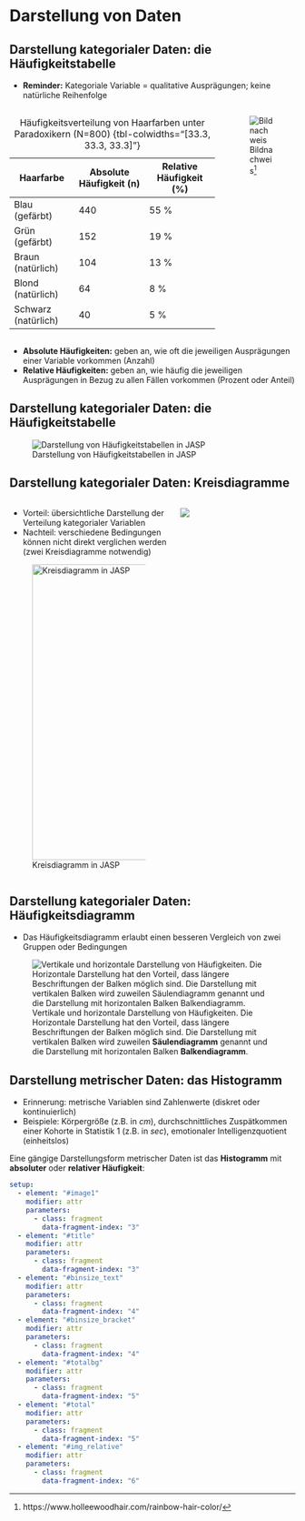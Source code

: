 # Darstellung von Daten

<!----------------->
<!--- New slide --->
<!----------------->
<!-- ::: {.content-hidden when-format="pdf"}
## Der Forschungsprozess {.hcenter-slide}


```yaml { .animate src="images/scientific_process.svg"}
setup:
    - element: "#data"
      modifier: function() { this.node.style.fill = 'green'; }
    - element: "#databg"
      modifier: function() { this.node.style.fill = '#d8ffe2';}
```
::: -->




<!----------------->
<!--- New slide --->
<!----------------->
## Darstellung kategorialer Daten: die Häufigkeitstabelle

- **Reminder:** Kategoriale Variable = qualitative Ausprägungen; keine natürliche Reihenfolge

:::{.fragment}
:::: {.columns}
::: {.column width="75%"}

<!---  Table --->
| Haarfarbe | Absolute Häufigkeit (n) | Relative Häufigkeit (%) |
|-|-|-|
| Blau (gefärbt) | 440 | 55 % |
| Grün (gefärbt) | 152 | 19 % |
| Braun (natürlich) | 104 | 13 % |
| Blond (natürlich) | 64 | 8 % |
| Schwarz (natürlich) | 40 | 5 % |

: Häufigkeitsverteilung von Haarfarben unter Paradoxikern (N=800) {tbl-colwidths="[33.3, 33.3, 33.3]"}
:::


<!-- Begin second column -->
::: {.column width="25%"}

![Bildnachweis^[https://www.holleewoodhair.com/rainbow-hair-color/]](images/rainbow_hair.png)

:::
::::
:::


- [**Absolute Häufigkeiten:**]{color="navy"} geben an, wie oft die jeweiligen Ausprägungen einer Variable vorkommen (Anzahl)
- [**Relative Häufigkeiten:**]{color="navy"} geben an, wie häufig die jeweiligen Ausprägungen in Bezug zu allen Fällen vorkommen (Prozent oder Anteil)




<!----------------->
<!--- New slide --->
<!----------------->
## Darstellung kategorialer Daten: die Häufigkeitstabelle

![Darstellung von Häufigkeitstabellen in JASP](images/frequency_table_jasp.png)


<!----------------->
<!--- New slide --->
<!----------------->
## Darstellung kategorialer Daten: Kreisdiagramme

:::: {.columns}
::: {.column width="58%"}

- Vorteil: übersichtliche Darstellung der Verteilung kategorialer Variablen
- Nachteil: verschiedene Bedingungen können nicht direkt verglichen werden (zwei Kreisdiagramme notwendig)

<div class="vspace-medium"></div>

:::{.fragment}
![Kreisdiagramm in JASP](images/kreisdiagramm_jasp.png){width=520}
:::

:::


<!-- Begin second column -->
::: {.column width="42%"}

:::{.fragment}
![](images/haircolor.png)
:::

:::
::::


<!----------------->
<!--- New slide --->
<!----------------->
## Darstellung kategorialer Daten: Häufigkeitsdiagramm

- Das Häufigkeitsdiagramm erlaubt einen besseren Vergleich von zwei Gruppen oder Bedingungen

<!-- ```{python}
#| label: fig-bargraph-example
#| fig-cap: "Verteilung der Haarfarbe bei Paradoxikern und Kontrollen in Form eines Häufigkeitsdiagramms. Die Form der Darstellung wird auch als Balken- oder Säulendiagramm bezeichnet."

import numpy as np
import matplotlib.pyplot as plt
import pandas as pd

np.random.seed(3)
root = '/home/matteo/OneDrive/lehre/Statistik/stats1_lecture/book/'

fontsize = 14
order = ['Schwarz', 'Blond', 'Braun', 'Gruen', 'Blau']

df = pd.read_csv('data/haircolor_raw.csv')

plt.figure(figsize=(12, 4.5))

plt.subplot(121)
count0 = df[df.group == 0].groupby('haircolor').id.count().reindex(order)
count1 = df[df.group == 1].groupby('haircolor').id.count().reindex(order)
plt.bar(np.arange(0, 12.5, 2.5), count0.values, label='Paradoxia')
plt.bar(np.arange(1, 13.5, 2.5), count1.values, label='Kontroll')
plt.xticks(np.arange(0.5, 12.5, 2.5), count0.index, fontsize=fontsize)
plt.yticks(fontsize=fontsize)
plt.ylabel('Anzahl', fontsize=fontsize)
plt.title('Vertikale Darstellung', fontsize=fontsize, fontweight='bold')
plt.legend(fontsize=fontsize)

plt.subplot(122)
count0 = df[df.group == 0].groupby('haircolor').id.count().reindex(order)
count1 = df[df.group == 1].groupby('haircolor').id.count().reindex(order)
plt.barh(np.arange(0, 12.5, 2.5), count0.values, label='Paradoxia')
plt.barh(np.arange(1, 13.5, 2.5), count1.values, label='Kontroll')
plt.xticks(fontsize=fontsize)
plt.yticks(np.arange(0.5, 12.5, 2.5), ['Lange Variante von '+ label if label == 'Schwarz' else label for label in count0.index], fontsize=fontsize)
plt.xlabel('Anzahl', fontsize=fontsize)
plt.title('Horizontale Darstellung', fontsize=fontsize, fontweight='bold')
plt.legend(fontsize=fontsize)

plt.tight_layout()
plt.savefig(os.path.join(root, 'images', 'histogram_categorical.png'), bbox_inches="tight")
``` -->

<div class="vspace-medium"></div>

:::{.fragment}
![Vertikale und horizontale Darstellung von Häufigkeiten. Die Horizontale Darstellung hat den Vorteil, dass längere Beschriftungen der Balken möglich sind. Die Darstellung mit vertikalen Balken wird zuweilen **Säulendiagramm** genannt und die Darstellung mit horizontalen Balken **Balkendiagramm**.](images/histogram_categorical.png)
:::

<!----------------->
<!--- New slide --->
<!----------------->
## Darstellung metrischer Daten: das Histogramm

- Erinnerung: metrische Variablen sind Zahlenwerte (diskret oder kontinuierlich)
- Beispiele: Körpergröße (z.B. in *cm*), durchschnittliches Zuspätkommen einer Kohorte in Statistik 1 (z.B. in *sec*), emotionaler Intelligenzquotient (einheitslos)

::: {.fragment}
Eine gängige Darstellungsform metrischer Daten ist das [**Histogramm**]{color="navy"} mit **absoluter** oder **relativer Häufigkeit**:
:::

```yaml { .animate src="images/histogram_example.svg"}
setup:
  - element: "#image1"
    modifier: attr
    parameters:
      - class: fragment
        data-fragment-index: "3"
  - element: "#title"
    modifier: attr
    parameters:
      - class: fragment
        data-fragment-index: "3"        
  - element: "#binsize_text"
    modifier: attr
    parameters:
      - class: fragment
        data-fragment-index: "4"
  - element: "#binsize_bracket"
    modifier: attr
    parameters:
      - class: fragment
        data-fragment-index: "4"
  - element: "#totalbg"
    modifier: attr
    parameters:
      - class: fragment
        data-fragment-index: "5"
  - element: "#total"
    modifier: attr
    parameters:
      - class: fragment
        data-fragment-index: "5"        
  - element: "#img_relative"
    modifier: attr
    parameters:
      - class: fragment
        data-fragment-index: "6"                
```

